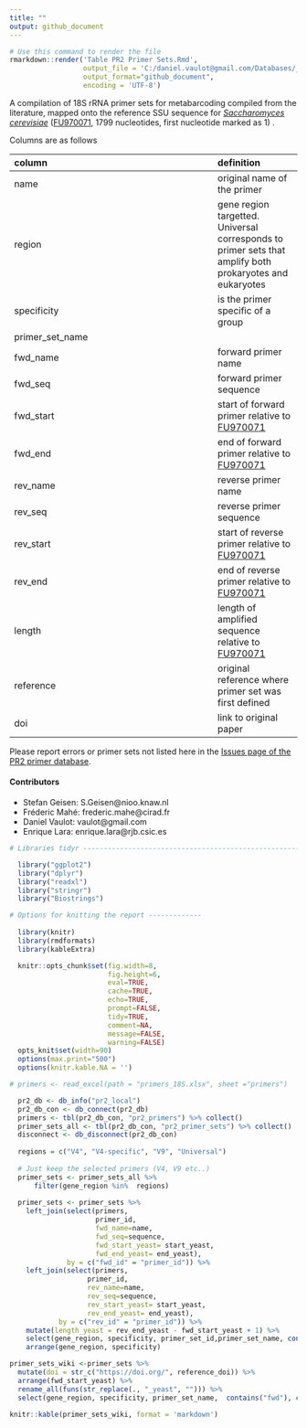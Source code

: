 ```yaml
---
title: ""
output: github_document
---
```


```r
# Use this command to render the file
rmarkdown::render('Table PR2 Primer Sets.Rmd', 
                  output_file = 'C:/daniel.vaulot@gmail.com/Databases/_PR2/primers/wiki/18S-rRNA-primer-sets.md', 
                  output_format="github_document", 
                  encoding = 'UTF-8')
```

A compilation of 18S rRNA primer sets for metabarcoding compiled from the literature, mapped onto the reference SSU sequence for _[Saccharomyces cerevisiae](http://apollo.chemistry.gatech.edu/RibosomeGallery/S%20cerevisiae/SSU/3D%20structure%20based/index.html#S_cerevisiae.png)_ ([FU970071](https://www.ncbi.nlm.nih.gov/nuccore/FU970071), 1799 nucleotides, first nucleotide marked as 1) .

Columns are as follows

 column               | definition 
| :------------------ | :------- |
  name                | original name of the primer 
  region | gene region targetted. Universal corresponds to primer sets that amplify both prokaryotes and eukaryotes
  specificity |  is the primer specific of a group
  primer_set_name | 
  fwd_name | forward primer name
  fwd_seq | forward primer sequence
  fwd_start | start of forward primer relative to [FU970071](https://www.ncbi.nlm.nih.gov/nuccore/FU970071)
  fwd_end | end of forward primer relative to [FU970071](https://www.ncbi.nlm.nih.gov/nuccore/FU970071)
  rev_name | reverse primer name
  rev_seq | reverse primer sequence
  rev_start | start of reverse primer relative to [FU970071](https://www.ncbi.nlm.nih.gov/nuccore/FU970071)
  rev_end | end of reverse primer relative to [FU970071](https://www.ncbi.nlm.nih.gov/nuccore/FU970071)
  length | length of amplified sequence relative to [FU970071](https://www.ncbi.nlm.nih.gov/nuccore/FU970071)
  reference | original reference where primer set was first defined
  doi | link to original paper
 

Please report errors or primer sets not listed here in the [Issues page of the PR2 primer database](https://github.com/pr2database/pr2-primers/issues).

#### Contributors
* Stefan Geisen: S.Geisen@nioo.knaw.nl   
* Fréderic Mahé: frederic.mahe@cirad.fr   
* Daniel Vaulot: vaulot@gmail.com
* Enrique Lara: enrique.lara@rjb.csic.es



```r

# Libraries tidyr ---------------------------------------------------------

  library("ggplot2") 
  library("dplyr")   
  library("readxl")
  library("stringr")
  library("Biostrings")

# Options for knitting the report -------------  
  
  library(knitr)
  library(rmdformats)
  library(kableExtra) 

  knitr::opts_chunk$set(fig.width=8, 
                        fig.height=6, 
                        eval=TRUE, 
                        cache=TRUE,
                        echo=TRUE,
                        prompt=FALSE,
                        tidy=TRUE,
                        comment=NA,
                        message=FALSE,
                        warning=FALSE)
  opts_knit$set(width=90)
  options(max.print="500")  
  options(knitr.kable.NA = '')
```



```r
# primers <- read_excel(path = "primers_18S.xlsx", sheet ="primers")

  pr2_db <- db_info("pr2_local")
  pr2_db_con <- db_connect(pr2_db)
  primers <- tbl(pr2_db_con, "pr2_primers") %>% collect()
  primer_sets_all <- tbl(pr2_db_con, "pr2_primer_sets") %>% collect()
  disconnect <- db_disconnect(pr2_db_con)
  
  regions = c("V4", "V4-specific", "V9", "Universal")
  
  # Just keep the selected primers (V4, V9 etc..)
  primer_sets <- primer_sets_all %>% 
      filter(gene_region %in%  regions)
  
  primer_sets <- primer_sets %>% 
    left_join(select(primers, 
                     primer_id, 
                     fwd_name=name,
                     fwd_seq=sequence, 
                     fwd_start_yeast= start_yeast, 
                     fwd_end_yeast= end_yeast), 
              by = c("fwd_id" = "primer_id")) %>% 
    left_join(select(primers, 
                   primer_id, 
                   rev_name=name,
                   rev_seq=sequence, 
                   rev_start_yeast= start_yeast, 
                   rev_end_yeast= end_yeast), 
            by = c("rev_id" = "primer_id")) %>% 
    mutate(length_yeast = rev_end_yeast - fwd_start_yeast + 1) %>% 
    select(gene_region, specificity, primer_set_id,primer_set_name, contains("fwd"), contains("rev"),length_yeast, used_in:remark) %>% 
    arrange(gene_region, specificity)
```


```r

primer_sets_wiki <-primer_sets %>% 
  mutate(doi = str_c("https://doi.org/", reference_doi)) %>%
  arrange(fwd_start_yeast) %>%
  rename_all(funs(str_replace(., "_yeast", ""))) %>% 
  select(gene_region, specificity, primer_set_name,  contains("fwd"), contains("rev"), length, reference, doi, -fwd_id, -rev_id)

knitr::kable(primer_sets_wiki, format = 'markdown')



```

